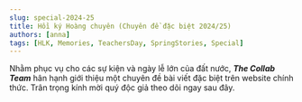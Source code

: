 ```yaml
---
slug: special-2024-25
title: Hồi ký Hoàng chuyên (Chuyên đề đặc biệt 2024/25)
authors: [anna]
tags: [HLK, Memories, TeachersDay, SpringStories, Special]
---
```


Nhằm phục vụ cho các sự kiện và ngày lễ lớn của đất nước, **_The Collab Team_** hân hạnh giới thiệu
một chuyên đề bài viết đặc biệt trên website chính thức. Trân trọng kính mời quý độc giả theo dõi ngay sau đây.

<!-- truncate -->


<Tabs lazy>
  <TabItem value="one" label="1/24">
    <FirstPost />
  </TabItem>
</Tabs>
